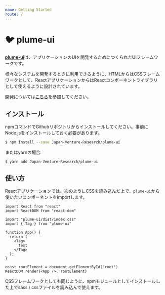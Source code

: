 ```yaml
---
name: Getting Started
route: /
---
```


# 🐦 plume-ui

[**plume-ui**](https://github.com/Japan-Venture-Research/plume-ui)は、アプリケーションのUIを開発するためにつくられたUIフレームワークです。  

様々なシステムを開発するときに利用できるように、HTMLからはCSSフレームワークとして、ReactアプリケーションからはReactコンポーネントライブラリとして使えるように設計されています。

開発については[こちら](/dev)を参照してください。

## インストール

npmコマンドでGithubリポジトリからインストールしてください。事前にNode.jsをインストールしておく必要があります。

```bash
$ npm install --save Japan-Venture-Research/plume-ui
```

またはyarnの場合:

```
$ yarn add Japan-Venture-Research/plume-ui
```

## 使い方

Reactアプリケーションでは、次のようにCSSを読み込んだ上で、`plume-ui`から使いたいコンポーネントをimportします。

```tsx
import React from "react"
import ReactDOM from "react-dom"

import "plume-ui/dist/index.css"
import { Tag } from "plume-ui"

function App() {
  return (
    <Tag>
      test
    </Tag>
  );
}

const rootElement = document.getElementById("root")
ReactDOM.render(<App />, rootElement)
```

CSSフレームワークとしても同じように、npmモジュールとしてインストールした上でsass / cssファイルを読み込んで使えます。
